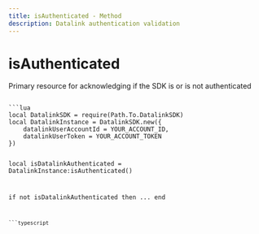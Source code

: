 ```yaml
---
title: isAuthenticated - Method
description: Datalink authentication validation
---
```



# isAuthenticated

Primary resource for acknowledging if the SDK is or is not authenticated

<Code>
```lua
local DatalinkSDK = require(Path.To.DatalinkSDK)
local DatalinkInstance = DatalinkSDK.new({
	datalinkUserAccountId = YOUR_ACCOUNT_ID,
	datalinkUserToken = YOUR_ACCOUNT_TOKEN
})

local isDatalinkAuthenticated = DatalinkInstance:isAuthenticated()

if not isDatalinkAuthenticated then
	...
end
```
```typescript


```
</Code>